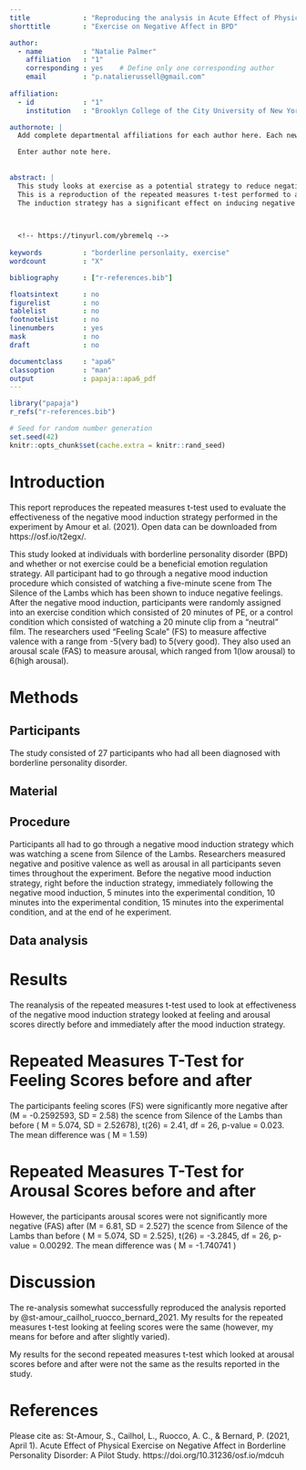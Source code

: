 ```yaml
---
title             : "Reproducing the analysis in Acute Effect of Physical Exercise on Negative Affect in Borderline Personality Disorder by Amour, Cailhol, and Ruocco"
shorttitle        : "Exercise on Negative Affect in BPD"

author:   
  - name          : "Natalie Palmer"
    affiliation   : "1"
    corresponding : yes    # Define only one corresponding author
    email         : "p.natalierussell@gmail.com"
      
affiliation:
  - id            : "1"
    institution   : "Brooklyn College of the City University of New York"

authornote: |
  Add complete departmental affiliations for each author here. Each new line herein must be indented, like this line.

  Enter author note here.
  
  
abstract: |
  This study looks at exercise as a potential strategy to reduce negative affect in individuals with borderline personality disorder. Negative affect was induced in all participants and they were randomly assigned to either an experimental or control condition. Affect was measured using a feeling scale and arousal scale before and after mood induction. 
  This is a reproduction of the repeated measures t-test performed to assess the negative mood induction strategy used by the researchers. 
  The induction strategy has a significant effect on inducing negative feeling/affect in participants, but there was not a significant difference in arousal ratings before and after. 

  

  <!-- https://tinyurl.com/ybremelq -->
  
keywords          : "borderline personlaity, exercise"
wordcount         : "X"

bibliography      : ["r-references.bib"]

floatsintext      : no
figurelist        : no
tablelist         : no
footnotelist      : no
linenumbers       : yes
mask              : no
draft             : no

documentclass     : "apa6"
classoption       : "man"
output            : papaja::apa6_pdf
---
```


```r
library("papaja")
r_refs("r-references.bib")
```

```r
# Seed for random number generation
set.seed(42)
knitr::opts_chunk$set(cache.extra = knitr::rand_seed)
```
# Introduction

  This report reproduces the repeated measures t-test used to evaluate the effectiveness of the negative mood induction strategy performed in the experiment by Amour et al. (2021). Open data can be downloaded from https://osf.io/t2egx/.
  
  This study looked at individuals with borderline personality disorder (BPD) and whether or not exercise could be a beneficial emotion regulation strategy. All participant had to go through a negative mood induction procedure which consisted of watching a five-minute scene from The Silence of the Lambs which has been shown to induce negative feelings. After the negative mood induction, participants were randomly assigned into an exercise condition which consisted of 20 minutes of PE, or a  control condition which consisted of watching a 20 minute clip from a "neutral" film. The researchers used "Feeling Scale" (FS) to measure affective valence with a range from -5(very bad) to 5(very good). They also used an arousal scale (FAS) to measure arousal, which ranged from 1(low arousal) to 6(high arousal).  

# Methods
## Participants
  The study consisted of 27 participants who had all been diagnosed with borderline personality disorder. 

## Material


## Procedure

  Participants all had to go through a negative mood induction strategy which was watching a scene from Silence of the Lambs. Researchers measured negative and positive valence as well as arousal in all participants seven times throughout the experiment. Before the negative mood induction strategy, right before the induction strategy, immediately following the negative mood induction, 5 minutes into the experimental condition, 10 minutes into the experimental condition, 15 minutes into the experimental condition, and at the end of he experiment. 
  

  
## Data analysis


# Results

  The reanalysis of the repeated measures t-test used to look at effectiveness of the negative mood induction strategy looked at feeling and arousal scores directly before and immediately after the mood induction strategy. 
    
# Repeated Measures T-Test for Feeling Scores before and after

  The participants feeling scores (FS) were significantly more negative after (M = -0.2592593, SD = 2.58) the scence from Silence of the Lambs than before ( M = 5.074, SD = 2.52678), t(26) = 2.41, df = 26, p-value = 0.023. The mean difference was ( M = 1.59)
  
# Repeated Measures T-Test for Arousal Scores before and after
  However, the participants arousal scores were not significantly more negative (FAS) after (M = 6.81, SD = 2.527) the scence from Silence of the Lambs than before ( M = 5.074, SD = 2.525), t(26) = -3.2845, df = 26, p-value = 0.00292. The mean difference was ( M =  -1.740741 )

# Discussion

The re-analysis somewhat successfully reproduced the analysis reported by @st-amour_cailhol_ruocco_bernard_2021. My results for the repeated measures t-test looking at feeling scores were the same (however, my means for before and after slightly varied).

My results for the second repeated measures t-test which looked at arousal scores before and after were not the same as the results reported in the study. 



\newpage

# References
Please cite as: St-Amour, S., Cailhol, L., Ruocco, A. C., & Bernard, P. (2021, April 1). Acute Effect
of Physical Exercise on Negative Affect in Borderline Personality Disorder: A Pilot Study.
https://doi.org/10.31236/osf.io/mdcuh




\begingroup
\setlength{\parindent}{-0.5in}
\setlength{\leftskip}{0.5in}

<div id="refs" custom-style="Bibliography"></div>
\endgroup
